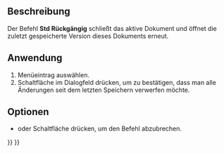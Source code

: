 <languages/>

{{Docnav/de
|[[Std_SaveAll/de|AllesSpeichern]]
|[[Std_Import/de|Import]]
|[[Std_File_Menu/de|Std Menü Datei]]
|IconL=Std_SaveAll.svg
|IconR=Std_Import.svg
|IconC=Freecad.svg
}}

{{GuiCommand/de
|Name=Std Revert
|Name/de=Std Rückgängig
|MenuLocation=Datei → Änderungen widerrufen
|Workbenches=Alle
}}

<span id="Description"></span>
==Beschreibung==

Der Befehl '''Std Rückgängig''' schließt das aktive Dokument und öffnet die zuletzt gespeicherte Version dieses Dokuments erneut.

<span id="Usage"></span>
==Anwendung==

# Menüeintrag {{MenuCommand|File → [[Image:Std_Revert.svg|16px]] Änderungen widerrufen}} auswählen.
# Schaltfläche {{Button|Ja}} im Dialogfeld drücken, um zu bestätigen, dass man alle Änderungen seit dem letzten Speichern verwerfen möchte.

<span id="Options"></span>
==Optionen==

* {{KEY|Esc}} oder Schaltfläche {{Button|Nein}} drücken, um den Befehl abzubrechen.


{{Docnav/de
|[[Std_SaveAll/de|AllesSpeichern]]
|[[Std_Import/de|Import]]
|[[Std_File_Menu/de|Std Menü Datei]]
|IconL=Std_SaveAll.svg
|IconR=Std_Import.svg
|IconC=Freecad.svg
}}

{{Std_Base_navi{{#translation:}}}}
{{Userdocnavi{{#translation:}}}}